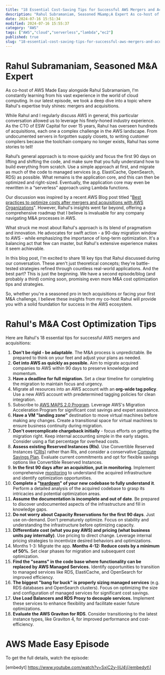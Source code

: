 ```yaml
---
title: "18 Essential Cost-Saving Tips for Successful AWS Mergers and Acquisitions from a Seasoned CTO"
description: "Rahul Subramaniam, Seasoned M&amp;A Expert As co-host of AWS Made Easy alongside Rahul Subramaniam, I'm constantly learning from his vast experience in the worl..."
date: 2024-07-16 15:51:34
modified: 2024-07-16 15:55:37
category: "AWS"
tags: ["AWS","cloud","serverless","lambda","ec2"]
published: true
slug: "18-essential-cost-saving-tips-for-successful-aws-mergers-and-acquisitions-from-a-seasoned-cto"
---
```


# Rahul Subramaniam, Seasoned M&A Expert

As co-host of AWS Made Easy alongside Rahul Subramaniam, I'm constantly learning from his vast experience in the world of cloud computing. In our latest episode, we took a deep dive into a topic where Rahul's expertise truly shines: mergers and acquisitions. 

While Rahul and I regularly discuss AWS in general, this particular conversation allowed us to leverage his finely-honed industry experience. As the CTO of ESW Capital for over 15 years, Rahul has overseen hundreds of acquisitions, each one a complex challenge in the AWS landscape. From undocumented servers in forgotten supply closets, to writing customer compilers because the toolchain company no longer exists, Rahul has some stories to tell!

Rahul’s general approach is to move quickly and focus the first 90 days on lifting and shifting the code, and make sure that you fully understand how to build everything from scratch. Use a simple approach at first, and migrate as much of the code to managed services (e.g. ElastiCache, OpenSearch, RDS) as possible. What remains is the application core, and this can then be optimized and right-sized. Eventually, the application core may even be rewritten in a “serverless” approach using Lambda functions.

Our discussion was inspired by a recent AWS Blog post titled "[Best practices to optimize costs after mergers and acquisitions with AWS Organizations](https://aws.amazon.com/blogs/mt/best-practices-to-optimize-costs-after-mergers-and-acquisitions-with-aws-organizations/)". However, Rahul's insights went far beyond, offering a comprehensive roadmap that I believe is invaluable for any company navigating M&A processes in AWS.

What struck me most about Rahul's approach is its blend of pragmatism and innovation. He advocates for swift action - a 90-day migration window to AWS - while emphasizing the importance of long-term optimization. It's a balancing act that few can master, but Rahul's extensive experience makes it seem achievable.

In this blog post, I'm excited to share 18 key tips that Rahul discussed during our conversation. These aren't just theoretical concepts; they're battle-tested strategies refined through countless real-world applications. And the best part? This is just the beginning. We have a second episode/blog (and probably a third) coming soon, promising even more M&A cost optimization tips and strategies.

So, whether you're a seasoned pro in tech acquisitions or facing your first M&A challenge, I believe these insights from my co-host Rahul will provide you with a solid foundation for success in the AWS ecosystem. 

# Rahul's M&A Cost Optimization Tips

Here are Rahul's 18 essential tips for successful AWS mergers and acquisitions:

1.  **Don't be rigid - be adaptable**. The M&A process is unpredictable. Be prepared to think on your feet and adjust your plans as needed.
2.  **Get into AWS as quickly as possible.** Aim to migrate acquired companies to AWS within 90 days to preserve knowledge and momentum.
3.  **Have a deadline for full migration.** Set a clear timeline for completing the migration to maintain focus and urgency.
4.  Migrate all resources into an AWS account with an **org-wide tag policy**. Use a new AWS account with predetermined tagging policies for clean integration.
5.  Subscribe to [AWS MAPS 2.0 Program](https://aws.amazon.com/migration-acceleration-program/). Leverage AWS's Migration Acceleration Program for significant cost savings and expert assistance.
6.  **Have a VM "landing zone"** destination to move virtual machines before making any changes. Create a transitional space for virtual machines to ensure business continuity during migration.
7.  **Don't overcomplicate chargeback initially** - focus efforts on getting the migration right. Keep internal accounting simple in the early stages. Consider using a flat percentage for overhead costs.
8.  **Assess existing Reserved Instances (RIs)**. Use Convertible Reserved Instances ([CRIs)](https://docs.aws.amazon.com/AWSEC2/latest/UserGuide/ri-convertible-exchange.html) rather than RIs, and consider a conservative [Compute Savings Plan](https://aws.amazon.com/savingsplans/compute-pricing/). Evaluate current commitments and opt for flexible savings options like Convertible Reserved Instances.
9.  **In the first 90 days after an acquisition, put in monitoring**. Implement comprehensive [monitoring](https://aws.amazon.com/cloudwatch/) to understand the acquired infrastructure and identify optimization opportunities.
10.  **Complete a "[teardown](https://simran-pm.medium.com/in-the-context-of-apps-and-websites-a-product-teardown-refers-to-the-process-of-analyzing-and-f2abe546d8f3)" of your new codebase to fully understand it**. Perform a detailed analysis of the acquired codebase to grasp its intricacies and potential optimization areas.
11.  **Assume the documentation is incomplete and out of date**. Be prepared to discover undocumented aspects of the infrastructure and fill in knowledge gaps.
12.  **Do not worry about Capacity Reservations for the first 90 days**. Just use on-demand. Don't prematurely optimize. Focus on stability and understanding the infrastructure before optimizing capacity.
13.  **Differentiate cost (what you pay AWS) and pricing (what business units pay internally)**. Use pricing to direct change. Leverage internal pricing strategies to incentivize desired behaviors and optimizations.
14.  Months 1-3: Migrate the app. **Months 4-12: Reduce costs by a minimum of 50%**. Set clear phases for migration and subsequent cost optimization.
15.  **Find the "seams" in the code base where functionality can be replaced by AWS Managed Services.** Identify opportunities to transition to managed services like RDS, ElastiCache, and OpenSearch for improved efficiency.
16.  **The biggest "bang for buck" is properly sizing managed services** (e.g. RDS databases and OpenSearch clusters). Focus on optimizing the size and configuration of managed services for significant cost savings.
17.  **Use Load Balancers and RDS Proxy to decouple services.** Implement these services to enhance flexibility and facilitate easier future optimizations.
18.  **Evaluate the AWS Graviton for RDS**. Consider transitioning to the latest instance types, like Graviton 4, for improved performance and cost-efficiency.

# AWS Made Easy Episode

To get the full details, watch the episode:

\[embedyt\] https://www.youtube.com/watch?v=SxiC2y-IiU4\[/embedyt\]
